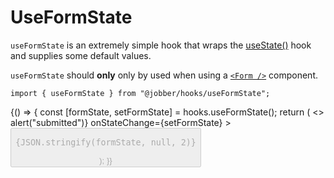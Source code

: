 
<Meta title="Hooks/useFormState" />

# UseFormState

`useFormState` is an extremely simple hook that wraps the
[useState()](https://reactjs.org/docs/hooks-state.html) hook and supplies some
default values.

`useFormState` should **only** only by used when using a
[`<Form />`](../?path=/docs/components-forms-and-inputs-form--form) component.

```tsx
import { useFormState } from "@jobber/hooks/useFormState";
```

<Canvas>
  <Story name="useFormState">
    {() => {
      const [formState, setFormState] = hooks.useFormState();
      return (
        <>
          <Form
            onSubmit={() => alert("submitted")}
            onStateChange={setFormState}
          >
            <Content>
              <InputText
                placeholder="First Name"
                name="firstName"
                validations={{
                  required: {
                    value: true,
                    message: "Tell us your name",
                  },
                  minLength: {
                    value: 3,
                    message: "Your name is too short.",
                  },
                }}
              />
              <InputText
                placeholder="Last Name"
                name="lastName"
                validations={{
                  required: {
                    value: true,
                    message: "Tell us your last name.",
                  },
                }}
              />
              <Button
                label="Submit Form"
                submit={true}
                disabled={!formState.isDirty || !formState.isValid}
              />
            </Content>
          </Form>
          <pre>{JSON.stringify(formState, null, 2)}</pre>
        </>
      );
    }}
  </Story>
</Canvas>
